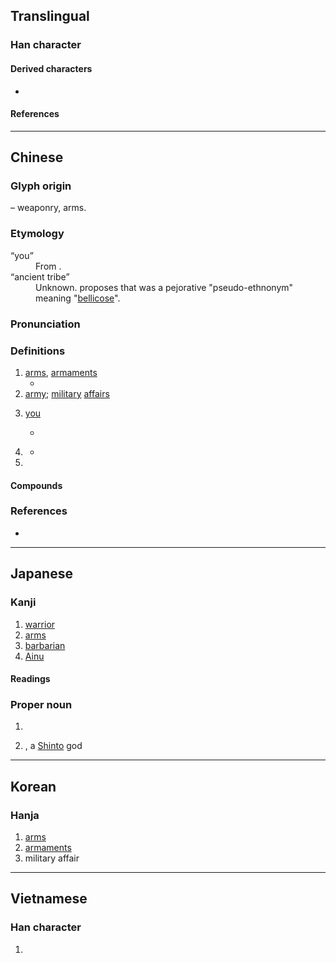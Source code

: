 {{also|戒}}
{{character info}}
==Translingual==

===Han character===
{{Han char|rn=62|rad=戈|as=02|sn=6|four=53400|canj=IJ|ids=⿹戈𠂇(GHTJK),⿻戊一(V)}} <!-- Note: ⿹戈十 is incorrect. -->

====Derived characters====
* {{l|mul|[[𠈋]], [[𠲦]], [[𡊸]], [[娀]], [[㣝]], [[𢫨]], [[𣴛]], [[狨]], [[㭜]], [[毧]], [[𤇽]], [[𮁱]], [[𥅯]], [[𥑳]], [[䄾]], [[䘬]], [[𫂽]], [[絨]]([[绒]]), [[羢]], [[𦕧]], [[𧊕]], [[賊]]([[贼]]), [[𧻪]], [[𨀻]], [[𨠤]], [[𨱿]], [[𬫍]], [[𣉝]], [[駥]], [[𩶺]], [[𪀚]], [[𢦛]], [[茙]], [[𥬪]], [[𫻸]], [[䯷]], [[𪀵]]}} <!-- Arranged based on stroke count/radical position -->

====References====
{{Han ref|kx=0411.080|dkj=11539|dj=0752.120|hdz=21397.080|uh=620E}}

----

==Chinese==
{{zh-forms|alt=𢦦-ancient form,𢍻-historical form found in 漢孔宙碑,𫻳-ancient form in Bronze inscription}}
{{zh-wp|zh:西戎|en:Xirong}}
{{zh-wp|zh:戎姓}}

===Glyph origin===
{{Han etym}}
{{Han compound|盾|戈|t1=shield|t2=halberd; weapons|ls=ic}} – weaponry, arms.

===Etymology===
; “you”
: From {{inh|zh|sit-pro|*na-ŋ||you}}.
; “ancient tribe”
: Unknown. {{zh-ref|Goldin (2011)}} proposes that {{zh-l|戎}} was a pejorative "pseudo-ethnonym" meaning "[[bellicose]]".

===Pronunciation===
{{zh-pron
|m=róng
|c=jung4
|h=pfs=yùng
|md=ṳ̀ng
|mn=xm,qz:liông/zz,twk:jiông
|mn-t=rong5
|mc=y
|oc=y
|cat=
}}

===Definitions===
{{zh-hanzi}}

# [[arms]], [[armament]]s
#* {{zh-x|是 月 也，天子 乃 教 於 田獵，以 習 五-戎，班 馬 政。|In this month the son of Heaven, by means of hunting, teaches how to use the five '''weapons of war''', and the rules for the management of horses.|ref=Liji}}
# [[army]]; [[military]] [[affair]]s
#: {{zh-x|投筆從戎|to cast aside the pen and join the army}}
# {{lb|zh|obsolete}} [[you]]
#* {{zh-x|戎 雖 小子，而 式 弘大。|Though '''you''' may be [but as] little children, your work is vast and great.|ref=Shijing}}
# {{lb|zh|historical}} {{n-g|a general term for ethnic groups in the west of China}}
#: {{zh-also|西戎}}
#* {{zh-x|是以 ^秦 用 ^戎 人 ^由-余 而 霸 ^中國，^齊 用 ^越 人 ^蒙 而 彊 ^威、^宣。||ref=Shiji}}
# {{surname|zh}}

====Compounds====
{{zh-der|元戎|兵戎|即戎|和戎|嘉戎|大戎|大總戎|女戎|小戎|從戎|戎事|戎兵|戎寄|戎幕|戎戎|戎旃|戎服|戎機|戎狄|戎索|戎行|戎衣|戎裝|戎車|戎首|戎馬|戎馬倥傯|戎馬生郊|投筆從戎|治戎|犬戎|狐裘蒙戎|獯戎|王戎|總戎|羌戎|興戎|蒙戎|蠻夷戎狄|西戎|阿戎|驪戎}}

===References===
* {{R:yue:Hanzi}}

----

==Japanese==
{{wp|lang=ja}}

===Kanji===
{{ja-kanji|grade=|rs=戈02}}

# [[warrior]]
# [[arms]]
# [[barbarian]]
# [[Ainu]]

====Readings====
{{ja-readings
|on=じゅう
|kun=つわもの-, えびす-
}}

===Proper noun===
{{ja-pos|えびす|proper}}

# {{surname|ja|sort=えびす|A=a|nodot=1}}
# {{alternative spelling of|ja|恵比須|nocap=1|tr=[[Ebisu]]}}, a [[Shinto]] god

----

==Korean==

===Hanja===
{{ko-hanja|hangeul=융|eumhun=|rv=yung|mr=yung|y=yung}}

# [[arms]]
# [[armaments]]
# military affair

----

==Vietnamese==

===Han character===
{{vi-readings|reading=nhung, nhỏng, nhong, xong, nhùng|rs=戈02}}

# {{rfdef|vi|sort=戈02}}
